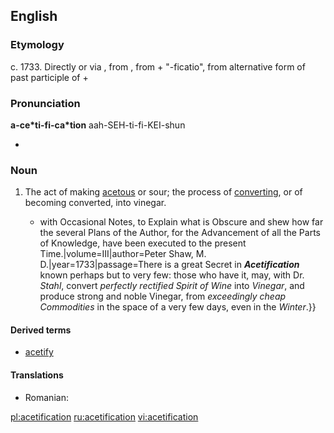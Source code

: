==English==

===Etymology===
c. 1733. Directly or via {{etyl|fr|en}}, from {{etyl|NL.|en}} {{term|acetificatio|lang=la}}, from {{term|acetum||lang=la|vinegar}} + "-ficatio", from alternative form of past participle of {{term|facio|facere|lang=la|to make}} + {{term|-io|lang=la}}

===Pronunciation===
'''a-ce*ti-fi-ca*tion'''
{{rfp}}
aah-SEH-ti-fi-KEI-shun
* {{rhymes|eɪʃən}}

===Noun===
{{infl|en|noun}}

# The act of making [[acetous]] or sour; the process of [[converting]], or of becoming converted, into vinegar.
#*{{quote-book|title=Philosophical Works of Francis Bacon {{...}} with Occasional Notes, to Explain what is Obscure and shew how far the several Plans of the Author, for the Advancement of all the Parts of Knowledge, have been executed to the present Time.|volume=III|author=Peter Shaw, M. D.|year=1733|passage=There is a great Secret in '''''Acetification''''' known perhaps but to very few: those who have it, may, with Dr. ''Stahl'', convert ''perfectly rectified Spirit of Wine'' into ''Vinegar'', and produce strong and noble Vinegar, from ''exceedingly cheap Commodities'' in the space of a very few days, even in the ''Winter''.}}

====Derived terms====
* [[acetify]]


====Translations====
* Romanian: {{t-|ro|acetificare|f}}

[[pl:acetification]]
[[ru:acetification]]
[[vi:acetification]]